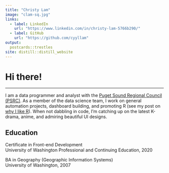 ```yaml
---
title: "Christy Lam"
image: "clam-sq.jpg"
links:
  - label: LinkedIn
    url: "https://www.linkedin.com/in/christy-lam-5766b290/"
  - label: GitHub
    url: "https://github.com/cyyllam"
output:
  postcards::trestles
site: distill::distill_website
---
```


# Hi there!

***

I am a data programmer and analyst with the [Puget Sound Regional Council (PSRC)](https://www.psrc.org/). As a member of the data science team, I work on general automation projects, dashboard building, and promoting R (see my post on [why I like R](http://psrc.github.io/2020/Why-I-like-R)). When not dabbling in code, I'm catching up on the latest K-drama, anime, and admiring beautiful UI designs. 

## Education

Certificate in Front-end Development  
University of Washington Professional and Continuing Education, 2020

BA in Geography (Geographic Information Systems)  
University of Washington, 2007

